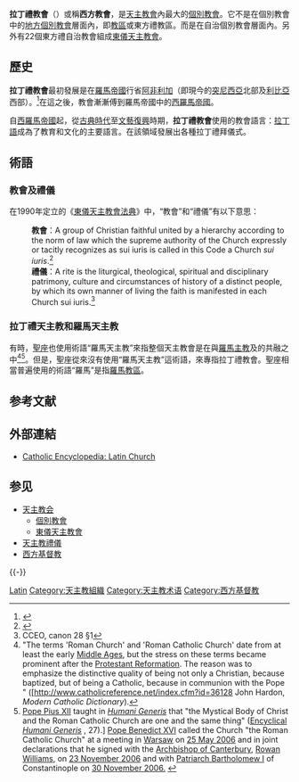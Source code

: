 {{自权个别教会}}

'''拉丁禮教會'''（{{lang-en|'''Latin Church'''}}）或稱'''西方教會'''，是[[天主教會|天主教會]]內最大的[[個別教會|個別教會]]。它不是在個別教會中的[[個別教會|地方個別教會]]層面內，即[[教區|教區]]或東方禮教區。而是在自治個別教會層面內。另外有22個東方禮自治教會組成[[東儀天主教會|東儀天主教會]]。

== 歷史 ==
'''拉丁禮教會'''最初發展是在[[羅馬帝國|羅馬帝國]]行省[[阿非利加_(羅馬行省)|阿非利加]]（即現今的[[突尼西亞|突尼西亞]]北部及[[利比亞|利比亞]]西部）。<ref>{{Cite web |url=http://books.google.nl/books?id=_YhkqmfNeIIC&printsec=frontcover&dq=Isidore+of+Seville:+%22De+Ecclesiasticis+Officiis%22&hl=en&sa=X&ei=NB2FUZPeCuWf0QXlmoDgBg&ved=0CC4Q6AEwAA |title=Isidore of Seville (p. 17) |access-date=2014-03-18 |archive-date=2014-12-25 |archive-url=https://web.archive.org/web/20141225172656/http://books.google.nl/books?id=_YhkqmfNeIIC&printsec=frontcover&dq=Isidore+of+Seville:+%22De+Ecclesiasticis+Officiis%22&hl=en&sa=X&ei=NB2FUZPeCuWf0QXlmoDgBg&ved=0CC4Q6AEwAA |dead-url=no }}</ref>在這之後，教會漸漸傅到羅馬帝國中的[[西羅馬帝國|西羅馬帝國]]。

自[[西羅馬帝國|西羅馬帝國]]起，從[[古典時代|古典時代]]至[[文藝復興|文藝復興]]時期，'''拉丁禮教會'''使用的教會語言：[[拉丁語|拉丁語]]成為了教育和文化的主要語言。在該領域發展出各種拉丁禮拜儀式。

==術語==
===教會及禮儀===
在1990年定立的《[[東儀天主教會法典|東儀天主教會法典]]》中，“教會”和“禮儀”有以下意思：
:'''教會'''：A group of Christian faithful united by a hierarchy according to the norm of law which the supreme authority of the Church expressly or tacitly recognizes as sui iuris is called in this Code a Church ''sui iuris''.<ref>{{Cite web |url=http://www.vatican.va/holy_father/john_paul_ii/apost_constitutions/documents/hf_jp-ii_apc_19901018_codex-can-eccl-orient-1_lt.html#CANONES_PRAELIMINARES |title=CCEO, canon 27 |accessdate=2014-03-18 |archive-date=2011-06-04 |archive-url=https://web.archive.org/web/20110604154301/http://www.vatican.va/holy_father/john_paul_ii/apost_constitutions/documents/hf_jp-ii_apc_19901018_codex-can-eccl-orient-1_lt.html#CANONES_PRAELIMINARES |dead-url=no }}</ref>
:'''禮儀'''：A rite is the liturgical, theological, spiritual and disciplinary patrimony, culture and circumstances of history of a distinct people, by which its own manner of living the faith is manifested in each Church sui iuris.<ref>CCEO, canon 28 §1</ref>

=== 拉丁禮天主教和羅馬天主教 ===
有時，[[聖座|聖座]]也使用術語“羅馬天主教”來指整個天主教會是在與[[羅馬主教|羅馬主教]]及的共融之中<ref>"The terms 'Roman Church' and 'Roman Catholic Church' date from at least the early [[Middle_Ages|Middle Ages]], but the stress on these terms became prominent after the [[Protestant_Reformation|Protestant Reformation]]. The reason was to emphasize the distinctive quality of being not only a Christian, because baptized, but of being a Catholic, because in communion with the Pope " ([http://www.catholicreference.net/index.cfm?id=36128 {{Wayback|url=http://www.catholicreference.net/index.cfm?id=36128 |date=20210313064755 }} John Hardon, ''Modern Catholic Dictionary'').</ref><ref>[[Pope_Pius_XII|Pope Pius XII]] taught in ''[[Humani_Generis|Humani Generis]]'' that "the Mystical Body of Christ and the Roman Catholic Church are one and the same thing" ([http://www.vatican.va/holy_father/pius_xii/encyclicals/documents/hf_p-xii_enc_12081950_humani-generis_en.html Encyclical ''Humani Generis''] {{Wayback|url=http://www.vatican.va/holy_father/pius_xii/encyclicals/documents/hf_p-xii_enc_12081950_humani-generis_en.html |date=20141202041614 }}, 27).] [[Pope_Benedict_XVI|Pope Benedict XVI]] called the Church "the Roman Catholic Church" at a meeting in [[Warsaw|Warsaw]] on [http://www.vatican.va/holy_father/benedict_xvi/speeches/2006/may/documents/hf_ben-xvi_spe_20060525_incontro-ecumenico_en.html 25 May 2006] {{Wayback|url=http://www.vatican.va/holy_father/benedict_xvi/speeches/2006/may/documents/hf_ben-xvi_spe_20060525_incontro-ecumenico_en.html |date=20131103094252 }} and in joint declarations that he signed with the [[Archbishop_of_Canterbury|Archbishop of Canterbury]], [[Rowan_Williams|Rowan Williams]], on [http://www.vatican.va/holy_father/benedict_xvi/speeches/2006/november/documents/hf_ben-xvi_spe_20061123_common-decl_en.html 23 November 2006] {{Wayback|url=http://www.vatican.va/holy_father/benedict_xvi/speeches/2006/november/documents/hf_ben-xvi_spe_20061123_common-decl_en.html |date=20130302070228 }} and with [[Patriarch_Bartholomew_I|Patriarch Bartholomew I]] of Constantinople on [http://www.ewtn.com/library/PAPALDOC/b16bart1decl.htm 30 November 2006.] {{Wayback|url=http://www.ewtn.com/library/PAPALDOC/b16bart1decl.htm |date=20110430072019 }}</ref>。但是，聖座從來沒有使用“羅馬天主教”這術語，來專指拉丁禮教會。聖座相當普遍使用的術語“羅馬”是指[[天主教羅馬教區|羅馬教區]]。

== 参考文献 ==
{{Reflist}}

== 外部連結 ==
* [http://www.newadvent.org/cathen/09022a.htm Catholic Encyclopedia: Latin Church] {{Wayback|url=http://www.newadvent.org/cathen/09022a.htm |date=20210126065621 }}

== 参见 ==
{{Portal box|基督教|天主教}}
* [[天主教会|天主教会]]
** [[個別教會|個別教會]]
** [[東儀天主教會|東儀天主教會]]
* [[天主教禮儀|天主教禮儀]]
* [[西方基督教|西方基督教]]

{{-}}
{{天主教}}
{{天主教会史}}

[[Category:天主教礼拜仪式礼仪|Latin]]
[[Category:天主教組織|Category:天主教組織]]
[[Category:天主教术语|Category:天主教术语]]
[[Category:西方基督教|Category:西方基督教]]